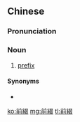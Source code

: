 {{also|前缀}}
==Chinese==
{{zh-forms|s=前缀}}

===Pronunciation===
{{zh-pron
|m=qiánzhuì
|cat=n
}}

===Noun===
{{zh-noun}}

# {{lb|zh|grammar}} [[prefix]]

====Synonyms====
* {{zh-l|詞頭}}

[[ko:前綴]]
[[mg:前綴]]
[[tl:前綴]]